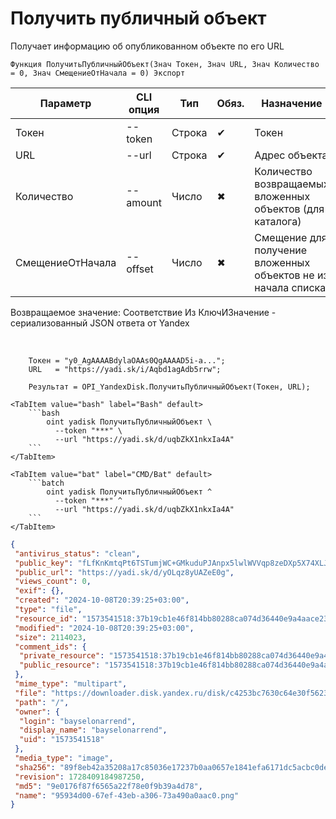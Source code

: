 ﻿---
sidebar_position: 4
description: Получить публичный объект и другие функции для работы с Yandex Disk в Открытом пакете интеграций - бесплатной open-source библиотеке интеграций для 1С:Предприятие 8, OneScript и CLI
keywords: [1C, 1С, 1С:Предприятие, 1С:Предприятие 8.3, API, Интеграция, Сервисы, Обмен, OneScript, CLI, Yandex Disk]
---


# Получить публичный объект
 Получает информацию об опубликованном объекте по его URL



`Функция ПолучитьПубличныйОбъект(Знач Токен, Знач URL, Знач Количество = 0, Знач СмещениеОтНачала = 0) Экспорт`

  | Параметр | CLI опция | Тип | Обяз. | Назначение |
  |-|-|-|-|-|
  | Токен | --token | Строка | &#x2714; | Токен |
  | URL | --url | Строка | &#x2714; | Адрес объекта |
  | Количество | --amount | Число | &#x2716; | Количество возвращаемых вложенных объектов (для каталога) |
  | СмещениеОтНачала | --offset | Число | &#x2716; | Смещение для получение вложенных объектов не из начала списка |

  
  Возвращаемое значение:   Соответствие Из КлючИЗначение - сериализованный JSON ответа от Yandex

<br/>




```bsl title="Пример использования для 1С:Предприятие/OneScript"
    Токен = "y0_AgAAAABdylaOAAs0QgAAAAD5i-a...";
    URL   = "https://yadi.sk/i/Aqbd1agAdb5rrw";

    Результат = OPI_YandexDisk.ПолучитьПубличныйОбъект(Токен, URL);
```
    

 <Tabs>
  
    <TabItem value="bash" label="Bash" default>
        ```bash
            oint yadisk ПолучитьПубличныйОбъект \
              --token "***" \
              --url "https://yadi.sk/d/uqbZkX1nkxIa4A"
        ```
    </TabItem>
  
    <TabItem value="bat" label="CMD/Bat" default>
        ```batch
            oint yadisk ПолучитьПубличныйОбъект ^
              --token "***" ^
              --url "https://yadi.sk/d/uqbZkX1nkxIa4A"
        ```
    </TabItem>
</Tabs>


```json title="Результат"
{
 "antivirus_status": "clean",
 "public_key": "fLfKnKmtqPt6TSTumjWC+GMkuduPJAnpx5lwlWVVqp8zeDXp5X74XLJ2GbNOAgYIq/J6bpmRyOJonT3VoXnDag==",
 "public_url": "https://yadi.sk/d/yOLqz8yUAZeE0g",
 "views_count": 0,
 "exif": {},
 "created": "2024-10-08T20:39:25+03:00",
 "type": "file",
 "resource_id": "1573541518:37b19cb1e46f814bb80288ca074d36440e9a4aace2331d9d71390839d4ad7c4e",
 "modified": "2024-10-08T20:39:25+03:00",
 "size": 2114023,
 "comment_ids": {
  "private_resource": "1573541518:37b19cb1e46f814bb80288ca074d36440e9a4aace2331d9d71390839d4ad7c4e",
  "public_resource": "1573541518:37b19cb1e46f814bb80288ca074d36440e9a4aace2331d9d71390839d4ad7c4e"
 },
 "mime_type": "multipart",
 "file": "https://downloader.disk.yandex.ru/disk/c4253bc7630c64e30f5623d8e60b4b819746fcba2015fb6af9d08c88edcf5ccd/6705a6a2/gwThwhLBKYvLhQCNnqAHirWAoEC4dKsPFFzSTeWuFK5ceIUkIDC7fKzI6e0Ic1rFWZAX7ZAMHvmKl9PvgqcSEQ%3D%3D?uid=0&filename=95934d00-67ef-43eb-a306-73a490a0aac0.png&disposition=attachment&hash=&limit=0&content_type=multipart&owner_uid=0&fsize=2114023&hid=03d7263840468e281bd0b238a26e7d0d&media_type=image&tknv=v2&etag=9e0176f87f6565a22f78e0f9b39a4d78",
 "path": "/",
 "owner": {
  "login": "bayselonarrend",
  "display_name": "bayselonarrend",
  "uid": "1573541518"
 },
 "media_type": "image",
 "sha256": "89f8eb42a35208a17c85036e17237b0aa0657e1841efa6171dc5acbc0dea9e18",
 "revision": 1728409184987250,
 "md5": "9e0176f87f6565a22f78e0f9b39a4d78",
 "name": "95934d00-67ef-43eb-a306-73a490a0aac0.png"
}
```
